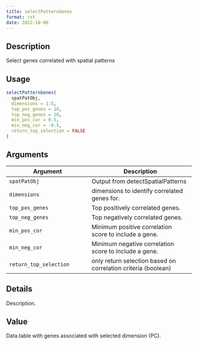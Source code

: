 ```yaml
--- 
title: selectPatternGenes 
format: rst 
date: 2022-10-06 
--- 
```


## Description

Select genes correlated with spatial patterns


## Usage

```r
selectPatternGenes(
  spatPatObj,
  dimensions = 1:5,
  top_pos_genes = 10,
  top_neg_genes = 10,
  min_pos_cor = 0.5,
  min_neg_cor = -0.5,
  return_top_selection = FALSE
)
```


## Arguments

Argument      |Description
------------- |----------------
`spatPatObj`     |     Output from detectSpatialPatterns
`dimensions`     |     dimensions to identify correlated genes for.
`top_pos_genes`     |     Top positively correlated genes.
`top_neg_genes`     |     Top negatively correlated genes.
`min_pos_cor`     |     Minimum positive correlation score to include a gene.
`min_neg_cor`     |     Minimum negative correlation score to include a gene.
`return_top_selection`     |     only return selection based on correlation criteria (boolean)


## Details

Description.


## Value

Data.table with genes associated with selected dimension (PC).


